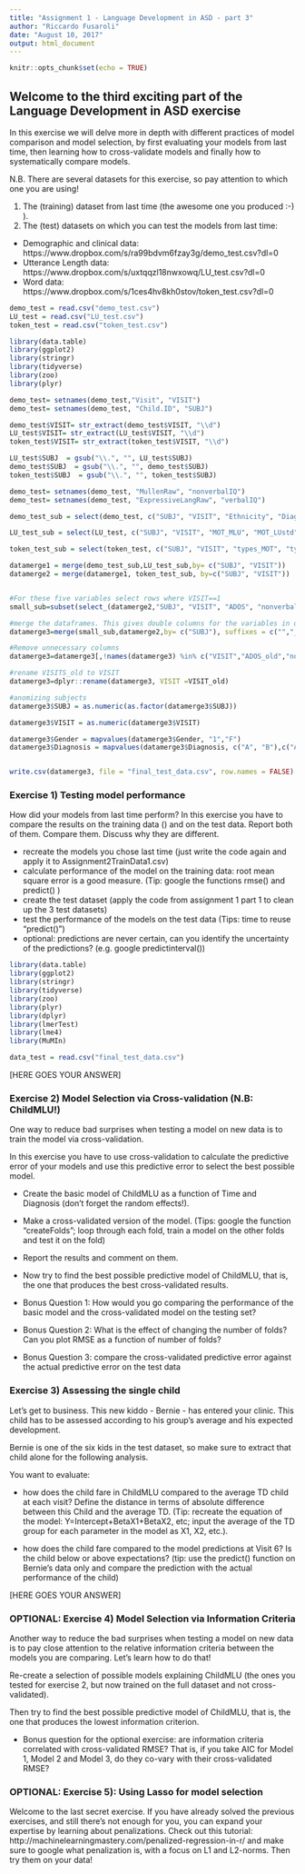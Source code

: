 ```yaml
---
title: "Assignment 1 - Language Development in ASD - part 3"
author: "Riccardo Fusaroli"
date: "August 10, 2017"
output: html_document
---
```


```r
knitr::opts_chunk$set(echo = TRUE)
```

## Welcome to the third exciting part of the Language Development in ASD exercise

In this exercise we will delve more in depth with different practices of model comparison and model selection, by first evaluating your models from last time, then learning how to cross-validate models and finally how to systematically compare models.

N.B. There are several datasets for this exercise, so pay attention to which one you are using!

1. The (training) dataset from last time (the awesome one you produced :-) ).
2. The (test) datasets on which you can test the models from last time:
* Demographic and clinical data: https://www.dropbox.com/s/ra99bdvm6fzay3g/demo_test.csv?dl=0
* Utterance Length data: https://www.dropbox.com/s/uxtqqzl18nwxowq/LU_test.csv?dl=0
* Word data: https://www.dropbox.com/s/1ces4hv8kh0stov/token_test.csv?dl=0


```r
demo_test = read.csv("demo_test.csv")
LU_test = read.csv("LU_test.csv")
token_test = read.csv("token_test.csv")

library(data.table)
library(ggplot2)
library(stringr)
library(tidyverse)
library(zoo)
library(plyr)

demo_test= setnames(demo_test,"Visit", "VISIT")
demo_test= setnames(demo_test, "Child.ID", "SUBJ")

demo_test$VISIT= str_extract(demo_test$VISIT, "\\d")
LU_test$VISIT= str_extract(LU_test$VISIT, "\\d")
token_test$VISIT= str_extract(token_test$VISIT, "\\d")

LU_test$SUBJ  = gsub("\\.", "", LU_test$SUBJ)
demo_test$SUBJ  = gsub("\\.", "", demo_test$SUBJ)
token_test$SUBJ  = gsub("\\.", "", token_test$SUBJ)

demo_test= setnames(demo_test, "MullenRaw", "nonverbalIQ")
demo_test= setnames(demo_test, "ExpressiveLangRaw", "verbalIQ")

demo_test_sub = select(demo_test, c("SUBJ", "VISIT", "Ethnicity", "Diagnosis", "Gender", "Age", "ADOS", "nonverbalIQ", "verbalIQ")) 

LU_test_sub = select(LU_test, c("SUBJ", "VISIT", "MOT_MLU", "MOT_LUstd", "CHI_MLU", "CHI_LUstd"))

token_test_sub = select(token_test, c("SUBJ", "VISIT", "types_MOT", "types_CHI", "tokens_MOT", "tokens_CHI"))

datamerge1 = merge(demo_test_sub,LU_test_sub,by= c("SUBJ", "VISIT"))
datamerge2 = merge(datamerge1, token_test_sub, by=c("SUBJ", "VISIT"))


#For these five variables select rows where VISIT==1
small_sub=subset(select_(datamerge2,"SUBJ", "VISIT", "ADOS", "nonverbalIQ", "verbalIQ"),VISIT==1)

#merge the dataframes. This gives double columns for the variables in question. Except for visit, columns with _old should be deleted and the new kept
datamerge3=merge(small_sub,datamerge2,by= c("SUBJ"), suffixes = c("","_old"))

#Remove unnecessary columns
datamerge3=datamerge3[,!names(datamerge3) %in% c("VISIT","ADOS_old","nonverbalIQ_old","verbalIQ_old")]

#rename VISITS_old to VISIT
datamerge3=dplyr::rename(datamerge3, VISIT =VISIT_old)

#anomizing subjects 
datamerge3$SUBJ = as.numeric(as.factor(datamerge3$SUBJ))

datamerge3$VISIT = as.numeric(datamerge3$VISIT)

datamerge3$Gender = mapvalues(datamerge3$Gender, "1","F")
datamerge3$Diagnosis = mapvalues(datamerge3$Diagnosis, c("A", "B"),c("ASD", "TD"))


write.csv(datamerge3, file = "final_test_data.csv", row.names = FALSE)


```


### Exercise 1) Testing model performance

How did your models from last time perform? In this exercise you have to compare the results on the training data () and on the test data. Report both of them. Compare them. Discuss why they are different.

- recreate the models you chose last time (just write the code again and apply it to Assignment2TrainData1.csv)
- calculate performance of the model on the training data: root mean square error is a good measure. (Tip: google the functions rmse() and predict() )
- create the test dataset (apply the code from assignment 1 part 1 to clean up the 3 test datasets)
- test the performance of the models on the test data (Tips: time to reuse "predict()")
- optional: predictions are never certain, can you identify the uncertainty of the predictions? (e.g. google predictinterval())

```r

library(data.table)
library(ggplot2)
library(stringr)
library(tidyverse)
library(zoo)
library(plyr)
library(dplyr)
library(lmerTest)
library(lme4)
library(MuMIn)

data_test = read.csv("final_test_data.csv")

```


[HERE GOES YOUR ANSWER]

### Exercise 2) Model Selection via Cross-validation (N.B: ChildMLU!)

One way to reduce bad surprises when testing a model on new data is to train the model via cross-validation. 

In this exercise you have to use cross-validation to calculate the predictive error of your models and use this predictive error to select the best possible model.

- Create the basic model of ChildMLU as a function of Time and Diagnosis (don't forget the random effects!).
- Make a cross-validated version of the model. (Tips: google the function "createFolds";  loop through each fold, train a model on the other folds and test it on the fold)
- Report the results and comment on them.

- Now try to find the best possible predictive model of ChildMLU, that is, the one that produces the best cross-validated results.

- Bonus Question 1: How would you go comparing the performance of the basic model and the cross-validated model on the testing set?
- Bonus Question 2: What is the effect of changing the number of folds? Can you plot RMSE as a function of number of folds?
- Bonus Question 3: compare the cross-validated predictive error against the actual predictive error on the test data

### Exercise 3) Assessing the single child

Let's get to business. This new kiddo - Bernie - has entered your clinic. This child has to be assessed according to his group's average and his expected development.

Bernie is one of the six kids in the test dataset, so make sure to extract that child alone for the following analysis.

You want to evaluate:

- how does the child fare in ChildMLU compared to the average TD child at each visit? Define the distance in terms of absolute difference between this Child and the average TD.
(Tip: recreate the equation of the model: Y=Intercept+BetaX1+BetaX2, etc; input the average of the TD group  for each parameter in the model as X1, X2, etc.).

- how does the child fare compared to the model predictions at Visit 6? Is the child below or above expectations? (tip: use the predict() function on Bernie's data only and compare the prediction with the actual performance of the child)

[HERE GOES YOUR ANSWER]

### OPTIONAL: Exercise 4) Model Selection via Information Criteria
Another way to reduce the bad surprises when testing a model on new data is to pay close attention to the relative information criteria between the models you are comparing. Let's learn how to do that!

Re-create a selection of possible models explaining ChildMLU (the ones you tested for exercise 2, but now trained on the full dataset and not cross-validated).

Then try to find the best possible predictive model of ChildMLU, that is, the one that produces the lowest information criterion.

- Bonus question for the optional exercise: are information criteria correlated with cross-validated RMSE? That is, if you take AIC for Model 1, Model 2 and Model 3, do they co-vary with their cross-validated RMSE?

### OPTIONAL: Exercise 5): Using Lasso for model selection
Welcome to the last secret exercise. If you have already solved the previous exercises, and still there's not enough for you, you can expand your expertise by learning about penalizations. Check out this tutorial: http://machinelearningmastery.com/penalized-regression-in-r/ and make sure to google what penalization is, with a focus on L1 and L2-norms. Then try them on your data!


